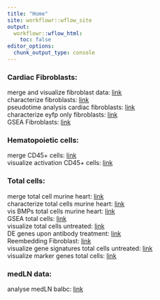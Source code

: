 ```yaml
---
title: "Home"
site: workflowr::wflow_site
output:
  workflowr::wflow_html:
    toc: false
editor_options:
  chunk_output_type: console
---
```


### Cardiac Fibroblasts:  
merge and visualize fibroblast data: [link](mergeAndVisData_TCRM_2.html)  
characterize fibroblasts: [link](characterizeFibroblasts.html)  
pseudotime analysis cardiac fibroblasts: [link](pseudotimeAnalysisFibroblasts.html)  
characterize eyfp only fibroblasts: [link](characterizeEyfpFibroblasts.html)  
GSEA Fibroblasts: [link](GSEAfibroblasts.html)  

### Hematopoietic cells:  
merge CD45+ cells: [link](mergeCD45cells.html)  
visualize activation CD45+ cells:  [link](visGrps_CD45Data.html)  

### Total cells:  
merge total cell murine heart: [link](mergeTotalCells_MuHeart_plusTreat.html)  
characterize total cells murine heart: [link](characterizeTotalCellsHumanHeart.html)  
vis BMPs total cells murine heart: [link](visBMPsTCRMvsCtrl.html)  
GSEA total cells: [link](GSEAtotalCells.html)  
visualize total cells untreated: [link](visualizeTotalCellsUntreated.html)  
DE genes upon antibody treatment: [link](DEgenesTreatment.html)  
Reembedding Fibroblast: [link](reembeddingFibroWoTreatment.html)  
visualize gene signatures total cells untreated: [link](visSignaturesTotalCellsUntreated.html)  
visualize marker genes total cells: [link](visClusterMarkerTotalCells.html)  


### medLN data:  
analyse medLN balbc: [link](analyseMedLN_balbc.html)  
